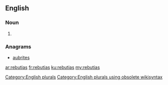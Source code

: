 ==English==

===Noun===
{{head|en}}

# {{plural of|rebutia}}

===Anagrams===
* [[aubrites#English|aubrites]]

[[Category:English plurals]][[Category:English plurals using obsolete wikisyntax]]

[[ar:rebutias]]
[[fr:rebutias]]
[[ku:rebutias]]
[[my:rebutias]]